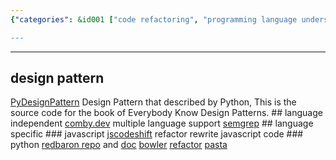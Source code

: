 ```yaml
---
{"categories": &id001 ["code refactoring", "programming language understanding", "sed alternative", "semantic editing", "stub"], "category": "Code Refactoring", "date": "2022-05-28 13:57:18", "description": "Code Batch Change Tool, or Code Refactor Tool, is a novel sed-like tool designed for refactoring and rewriting code in multiple programming languages. It offers language independence through platforms like comby.dev and language-specific tools, including jscodeshift for JavaScript and various Python options such as Redbaron, Bowler, refactor, and Google's Pasta.", "tags": *id001, "title": "Code Batch Change Tool, Code Refactor Tool (the new sed)"}

---
```


------
## design pattern
[PyDesignPattern](https://github.com/luoweifu/PyDesignPattern) Design Pattern that described by Python, This is the source code for the book of Everybody Know Design Patterns.
## language independent
[comby.dev](https://comby.dev/docs/get-started) multiple language support
[semgrep](https://semgrep.dev/docs/cli-reference/)
## language specific
### javascript
[jscodeshift](https://www.toptal.com/javascript/write-code-to-rewrite-your-code) refactor rewrite javascript code
### python
[redbaron repo](https://github.com/PyCQA/redbaron) and [doc](https://redbaron.readthedocs.io/en/latest/tuto.html#)
[bowler](https://github.com/facebookincubator/Bowler)
[refactor](https://github.com/isidentical/refactor)
[pasta](https://github.com/google/pasta)
